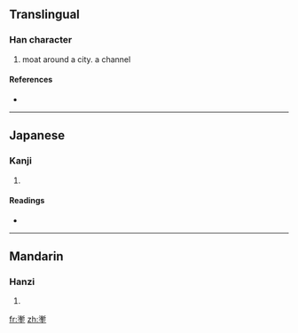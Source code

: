 ==Translingual==

===Han character===
{{Han char|rn=32|rad=土|as=14|sn=17|four=|canj=水中土 (ELG), X水中土 (XELG)}}

# moat around a city. a channel

====References====
* {{Han ref|kx=0240.310|dkj=05542|dj=0480.190|hdz=10497.080|uh=58CD|ud=22733}}

----

==Japanese==

===Kanji===
{{ja-kanji|grade=|rs=土14}}

# {{defn|Japanese}}

====Readings====
* {{ja-readings|on=[[ざん]] (zan)|kun=[[ほり]] (hori), [[あな]] (ana)}}

----

==Mandarin==

===Hanzi===
{{cmn-hanzi|pin=[[qiàn]] ([[qian4]])|wg=ch'ien<sup>4</sup>}}

# {{defn|Mandarin}}

[[fr:壍]]
[[zh:壍]]